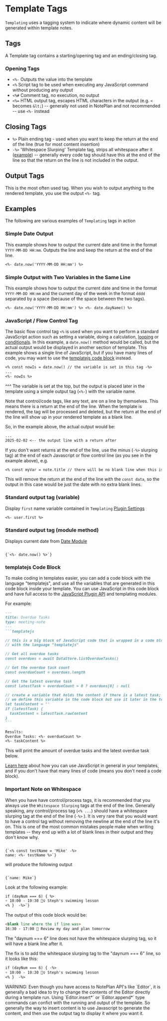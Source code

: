 

# Template Tags

`Templating` uses a tagging system to indicate where dynamic content will be generated within template notes.

## Tags

A Template tag contains a starting/opening tag and an ending/closing tag.

### Opening Tags

- `<%-` Outputs the value into the template
- `<%` Script tag to be used when executing any JavaScript command without producing any output
- `<%#` Comment tag, no execution, no output
- `<%=` HTML output tag, escapes HTML characters in the output (e.g. `<` becomes `&lt;`) -- generally not used in NotePlan and not recommended -- use `<%-` instead

## Closing Tags

- `%>` Plain ending tag - used when you want to keep the return at the end of the line (true for most content insertion)
- `-%>` 'Whitespace Slurping' Template tag, strips all whitespace after it ([example](#strip-whitespace)) -- generally every code tag should have this at the end of the line so that the return on the line is not included in the output.

## Output Tags

This is the most often used tag. When you wish to output anything to the rendered template, you use the output `<%-` tag.

## Examples

The following are various examples of `Templating` tags in action

### Simple Date Output

This example shows how to output the current date and time in the format `YYYY-MM-DD HH:mm`. Outputs the line and keep the return at the end of the line.

~~~markdown
<%- date.now('YYYY-MM-DD HH:mm') %>
~~~

### Simple Output with Two Variables in the Same Line

This example shows how to output the current date and time in the format `YYYY-MM-DD HH:mm` and the current day of the week in the format `dddd` separated by a space (because of the space between the two tags).

~~~markdown
<%- date.now('YYYY-MM-DD HH:mm') %> <%- date.dayName() %>
~~~

### JavaScript / Flow Control Tag

The basic flow control tag `<%` is used when you want to perform a standard JavaScript action such as setting a variable, doing a calculation, [looping](/docs/templating-examples/looping) or [conditionals](/docs/templating-examples/conditional). In this example, a `date.now()` method would be called, but the actual output would be displayed in another section of template. This example shows a single line of JavaScript, but if you have many lines of code, you may want to use the [templatejs code block](#templatejs-code-block) instead.

~~~markdown
<% const nowIs = date.now() // the variable is set in this tag -%>
...
<%- nowIs %>
~~~
^^^ The variable is set at the top, but the output is placed later in the template using a simple output tag (`<%-`) with the variable name.

<Callout type="warning">
Note that control/code tags, like any text, are on a line by themselves. This means there is a return at the end of the line. When the template is rendered, the tag will be processed and deleted, but the return at the end of the line will show up in your rendered template as a blank line. 
</Callout>

So, in the example above, the actual output would be:
~~~markdown
...
2025-02-02 <-- the output line with a return after
~~~

If you don't want returns at the end of the line, use the minus (`-%>` slurping tag) at the end of each Javascript or flow control line (as you see in the example above), e.g.
~~~markdown
<% const myVar = note.title // there will be no blank line when this is processed because of the dash: -%>
~~~
This will remove the return at the end of the line with the `const data`, so the output in this case would be just the date with no extra blank lines.

### Standard output tag (variable)

Display `first` name variable contained in `Templating` [Plugin Settings](/docs/settings)

~~~markdown
<%- user.first %>
~~~

### Standard output tag (module method)

Displays current date from [Date Module](/docs/templating-modules/date-module)

<Code language="markdown">
{`<%- date.now() %>`}
</Code>


### templatejs Code Block

To make coding in templates easier, you can add a code block with the language "templatejs", and use all the variables that are generated in this code block inside your template. You can use JavaScript in this code block and have full access to the [JavaScript Plugin API](https://help.noteplan.co/article/70-javascript-plugin-api) and templating modules.

For example:

~~~markdown
---
title: Overdue Tasks
type: meeting-note
---
```templatejs

// this is a big block of JavaScript code that is wrapped in a code block 
// with the language "templatejs"

// Get all overdue tasks
const overdues = await DataStore.listOverdueTasks()

// Get the overdue task count
const overdueCount = overdues.length

// Get the latest overdue task
const latestTask = overdueCount > 0 ? overdues[0] : null

// create a variable that holds the content if there is a latest task; 
// we define this variable in the code block but use it later in the template
let taskContent = ''
if (latestTask) {
  taskContent = latestTask.rawContent
}
```

Results:
Overdue Tasks: <%- overdueCount %>
<%- taskContent %>
~~~

This will print the amount of overdue tasks and the latest overdue task below.

[Learn here](https://help.noteplan.co/article/148-run-javascript-code-in-your-templates) about how you can use JavaScript in general in your templates, and if you don't have that many lines of code (means you don't need a code block).

### Important Note on Whitespace

When you have have control/process tags, it is recommended that you always use the `Whitespace Slurping` tags at the end of the line. Generally speaking, any control/process tag (`<% ...`) should have a whitespace slurping tag at the end of the line (`-%>`  ). It is very rare that you would want to have a control tag without removing the newline at the end of the line it's on. This is one of the most common mistakes people make when writing templates -- they end up with a lot of blank lines in their output and they don't know why.

<Code language="markdown">
{`<% const testName = 'Mike' -%>
name: <%- testName %>`}
</Code>

will produce the following output

<Code language="markdown">
{`name: Mike`}
</Code>

Look at the following example:

~~~markdown
if (dayNum === 6) { %>
+ 10:00 - 10:30 🏊‍♀️ Steph's swimming lesson
<% }  -%>`}
~~~

The output of this code block would be:

~~~markdown
<blank line where the if line was>
16:30 - 17:00 🧠 Review my day and plan tomorrow
~~~

The "daynum === 6" line does not have the whitespace slurping tag, so it will have a blank line after it.

The fix is to add the whitespace slurping tag to the "daynum === 6" line, so it looks like this:

~~~markdown
if (dayNum === 6) { -%>
+ 10:00 - 10:30 🏊‍♀️ Steph's swimming lesson
<% }  -%>
~~~

<Callout type="warning">
  WARNING: Even though you have access to NotePlan API's like `Editor`, it is generally a bad idea to try to change the contents of the Editor directly during a template run. Using `Editor.insert*` or `Editor.append*` type commands can confict with the running and output of the template. So generally the way to insert content is to use Javascript to generate the content, and then use the output tag to display it where you want it.
</Callout>